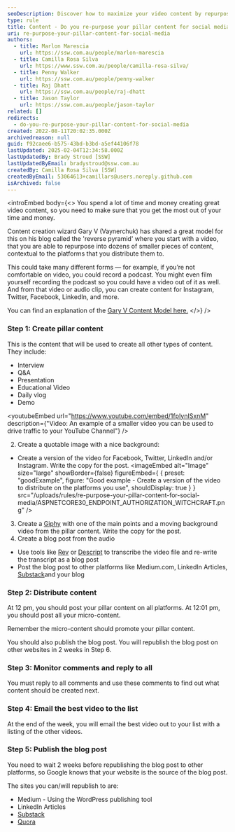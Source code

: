```yaml
---
seoDescription: Discover how to maximize your video content by repurposing pillar content into engaging micro-content for Instagram, Twitter, Facebook, and LinkedIn.
type: rule
title: Content - Do you re-purpose your pillar content for social media?
uri: re-purpose-your-pillar-content-for-social-media
authors:
  - title: Marlon Marescia
    url: https://ssw.com.au/people/marlon-marescia
  - title: Camilla Rosa Silva
    url: https://www.ssw.com.au/people/camilla-rosa-silva/
  - title: Penny Walker
    url: https://ssw.com.au/people/penny-walker
  - title: Raj Dhatt
    url: https://ssw.com.au/people/raj-dhatt
  - title: Jason Taylor
    url: https://ssw.com.au/people/jason-taylor
related: []
redirects:
  - do-you-re-purpose-your-pillar-content-for-social-media
created: 2022-08-11T20:02:35.000Z
archivedreason: null
guid: f92caee6-b575-43bd-b3bd-a5ef44106f78
lastUpdated: 2025-02-04T12:34:58.000Z
lastUpdatedBy: Brady Stroud [SSW]
lastUpdatedByEmail: bradystroud@ssw.com.au
createdBy: Camilla Rosa Silva [SSW]
createdByEmail: 53064613+camillars@users.noreply.github.com
isArchived: false
---
```

<introEmbed
  body={<>
You spend a lot of time and money creating great video content, so you need to make sure that you get the most out of your time and money.

Content creation wizard Gary V (Vaynerchuk) has shared a great model for this on his blog called the 'reverse pyramid' where you start with a video, that you are able to repurpose into dozens of smaller pieces of content, contextual to the platforms that you distribute them to.

This could take many different forms — for example, if you’re not comfortable on video, you could record a podcast. You might even film yourself recording the podcast so you could have a video out of it as well. And from that video or audio clip, you can create content for Instagram, Twitter, Facebook, LinkedIn, and more.

You can find an explanation of the [Gary V Content Model here.](https://www.garyvaynerchuk.com/how-to-create-64-pieces-of-content-in-a-day)
  </>}
/>
### Step 1: Create pillar content

This is the content that will be used to create all other types of content. They include:

* Interview
* Q&A
* Presentation
* Educational Video
* Daily vlog
* Demo

<youtubeEmbed url="https://www.youtube.com/embed/1fpIynISxnM" description={"Video: An example of a smaller video you can be used to drive traffic to your YouTube Channel"} />

2. Create a quotable image with a nice background:

* Create a version of the video for Facebook, Twitter, LinkedIn and/or Instagram. Write the copy for the post.
<imageEmbed
  alt="Image"
  size="large"
  showBorder={false}
  figureEmbed={ {
    preset: "goodExample",
    figure: "Good example - Create a version of the video to distribute on the platforms you use",
    shouldDisplay: true
  } }
  src="/uploads/rules/re-purpose-your-pillar-content-for-social-media/ASPNETCORE30_ENDPOINT_AUTHORIZATION_WITCHCRAFT.png"
/>

3. Create a [Giphy](https://giphy.com/) with one of the main points and a moving background video from the pillar content. Write the copy for the post.
4. Create a blog post from the audio

* Use tools like [Rev](https://www.rev.com) or [Descript](https://www.descript.com/) to transcribe the video file and re-write the transcript as a blog post
* Post the blog post to other platforms like Medium.com, LinkedIn Articles, [Substack](https://substack.com/)and your blog

### Step 2: Distribute content

At 12 pm, you should post your pillar content on all platforms. At 12:01 pm, you should post all your micro-content.

Remember the micro-content should promote your pillar content.

You should also publish the blog post. You will republish the blog post on other websites in 2 weeks in Step 6.

### Step 3: Monitor comments and reply to all

You must reply to all comments and use these comments to find out what content should be created next.

### Step 4: Email the best video to the list

At the end of the week, you will email the best video out to your list with a listing of the other videos.

### Step 5: Publish the blog post

You need to wait 2 weeks before republishing the blog post to other platforms, so Google knows that your website is the source of the blog post.

The sites you can/will republish to are:

* Medium - Using the WordPress publishing tool
* LinkedIn Articles
* [Substack](https://substack.com/)
* [Quora](https://www.quora.com/)
